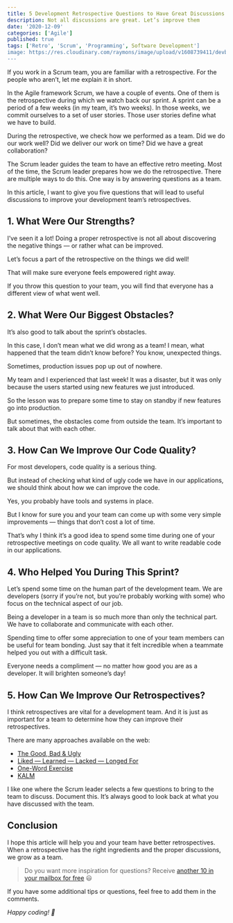 ```yaml
---
title: 5 Development Retrospective Questions to Have Great Discussions
description: Not all discussions are great. Let’s improve them
date: '2020-12-09'
categories: ['Agile']
published: true
tags: ['Retro', 'Scrum', 'Programming', Software Development']
image: https://res.cloudinary.com/raymons/image/upload/v1608739411/devbyrayray/blog/5_Development_Retrospective_Questions_to_Have_Great_Discussions_1.png
---
```


If you work in a Scrum team, you are familiar with a retrospective. For the people who aren’t, let me explain it in short.

In the Agile framework Scrum, we have a couple of events. One of them is the retrospective during which we watch back our sprint. A sprint can be a period of a few weeks (in my team, it’s two weeks). In those weeks, we commit ourselves to a set of user stories. Those user stories define what we have to build.

During the retrospective, we check how we performed as a team. Did we do our work well? Did we deliver our work on time? Did we have a great collaboration?

The Scrum leader guides the team to have an effective retro meeting. Most of the time, the Scrum leader prepares how we do the retrospective. There are multiple ways to do this. One way is by answering questions as a team.

In this article, I want to give you five questions that will lead to useful discussions to improve your development team’s retrospectives.

## 1. What Were Our Strengths?

I’ve seen it a lot! Doing a proper retrospective is not all about discovering the negative things — or rather what can be improved.

Let’s focus a part of the retrospective on the things we did well!

That will make sure everyone feels empowered right away.

If you throw this question to your team, you will find that everyone has a different view of what went well.

## 2. What Were Our Biggest Obstacles?

It’s also good to talk about the sprint’s obstacles.

In this case, I don’t mean what we did wrong as a team! I mean, what happened that the team didn’t know before? You know, unexpected things.

Sometimes, production issues pop up out of nowhere.

My team and I experienced that last week! It was a disaster, but it was only because the users started using new features we just introduced.

So the lesson was to prepare some time to stay on standby if new features go into production.

But sometimes, the obstacles come from outside the team. It’s important to talk about that with each other.

## 3. How Can We Improve Our Code Quality?

For most developers, code quality is a serious thing.

But instead of checking what kind of ugly code we have in our applications, we should think about how we can improve the code.

Yes, you probably have tools and systems in place.

But I know for sure you and your team can come up with some very simple improvements — things that don’t cost a lot of time.

That’s why I think it’s a good idea to spend some time during one of your retrospective meetings on code quality. We all want to write readable code in our applications.

## 4. Who Helped You During This Sprint?

Let’s spend some time on the human part of the development team. We are developers (sorry if you’re not, but you’re probably working with some) who focus on the technical aspect of our job.

Being a developer in a team is so much more than only the technical part. We have to collaborate and communicate with each other.

Spending time to offer some appreciation to one of your team members can be useful for team bonding. Just say that it felt incredible when a teammate helped you out with a difficult task.

Everyone needs a compliment — no matter how good you are as a developer. It will brighten someone’s day!

## 5. How Can We Improve Our Retrospectives?

I think retrospectives are vital for a development team. And it is just as important for a team to determine how they can improve their retrospectives.

There are many approaches available on the web:

- [The Good, Bad & Ugly](https://www.funretrospectives.com/the-good-the-bad-and-the-ugly/)
- [Liked — Learned — Lacked — Longed For](https://www.funretrospectives.com/the-4-ls-liked-learned-lacked-longed-for/)
- [One-Word Exercise](https://www.benlinders.com/2013/feelings-matter-in-agile-retrospectives/)
- [KALM](https://www.funretrospectives.com/kalm-keep-add-more-less/)

I like one where the Scrum leader selects a few questions to bring to the team to discuss. Document this. It’s always good to look back at what you have discussed with the team.

## Conclusion

I hope this article will help you and your team have better retrospectives. When a retrospective has the right ingredients and the proper discussions, we grow as a team.

> Do you want more inspiration for questions? Receive [another 10 in your mailbox for free](https://mailchi.mp/3dee30d99133/shake-up-retrospective) 😃

If you have some additional tips or questions, feel free to add them in the comments.

_Happy coding! 🚀_